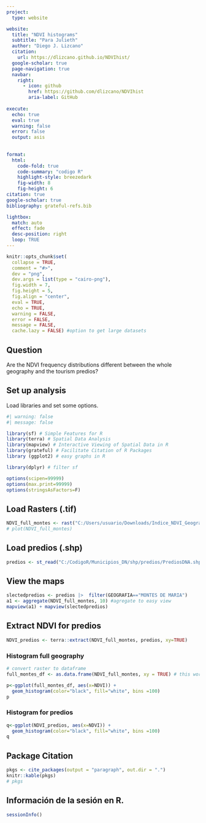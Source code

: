 ```yaml
---
project:
  type: website

website:
  title: "NDVI histograms"
  subtitle: "Para Julieth"
  author: "Diego J. Lizcano"
  citation: 
    url: https://dlizcano.github.io/NDVIhist/
  google-scholar: true
  page-navigation: true
  navbar:
    right:
      - icon: github
        href: https://github.com/dlizcano/NDVIhist
        aria-label: GitHub
        
execute: 
  echo: true
  eval: true
  warning: false
  error: false
  output: asis
  
  
format: 
  html: 
    code-fold: true
    code-summary: "codigo R"
    highlight-style: breezedark
    fig-width: 8
    fig-height: 6
citation: true
google-scholar: true
bibliography: grateful-refs.bib    

lightbox:
  match: auto
  effect: fade
  desc-position: right
  loop: TRUE
---
```



```r
knitr::opts_chunk$set(
  collapse = TRUE,
  comment = "#>",
  dev = "png",
  dev.args = list(type = "cairo-png"),
  fig.width = 7,
  fig.height = 5,
  fig.align = "center",
  eval = TRUE,
  echo = TRUE,
  warning = FALSE,
  error = FALSE,
  message = FALSE,
  cache.lazy = FALSE) #option to get large datasets
```

## Question

Are the NDVI frequency distributions different between the whole geography and the tourism predios?



## Set up analysis

Load libraries and set some options.

```r
#| warning: false
#| message: false

library(sf) # Simple Features for R
library(terra) # Spatial Data Analysis
library(mapview) # Interactive Viewing of Spatial Data in R
library(grateful) # Facilitate Citation of R Packages 
library (ggplot2) # easy graphs in R

library(dplyr) # filter sf

options(scipen=99999)
options(max.print=99999)
options(stringsAsFactors=F)
```


## Load Rasters (.tif)

```r
NDVI_full_montes <- rast("C:/Users/usuario/Downloads/Indice_NDVI_GeografiaMontesMaria_2023.tif")
# plot(NDVI_full_montes)

```


## Load predios (.shp)

```r
predios <- st_read("C:/CodigoR/Municipios_DN/shp/predios/PrediosDNA.shp")

```

## View the maps

```r
slectedpredios <- predios |>  filter(GEOGRAFIA=="MONTES DE MARIA")
a1 <- aggregate(NDVI_full_montes, 10) #agregate to easy view
mapview(a1) + mapview(slectedpredios)


```


## Extract NDVI for predios

```r

NDVI_predios <- terra::extract(NDVI_full_montes, predios, xy=TRUE)

```


### Histogram full geography

```r
# convert raster to dataframe
full_montes_df <- as.data.frame(NDVI_full_montes, xy = TRUE) # this works with Raster* objects as well

p<-ggplot(full_montes_df, aes(x=NDVI)) + 
  geom_histogram(color="black", fill="white", bins =100)
p


```


### Histogram for predios

```r

q<-ggplot(NDVI_predios, aes(x=NDVI)) + 
  geom_histogram(color="black", fill="white", bins =100)
q


```


## Package Citation

```r
pkgs <- cite_packages(output = "paragraph", out.dir = ".")
knitr::kable(pkgs)
# pkgs
```


## Información de la sesión en R.

```r
sessionInfo()
```





